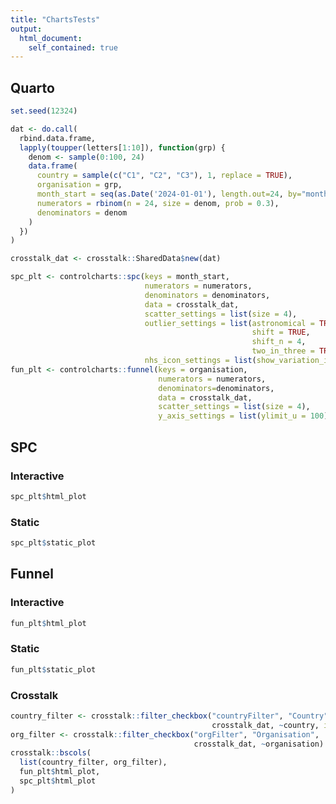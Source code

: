 ```yaml
---
title: "ChartsTests"
output:
  html_document:
    self_contained: true
---
```


## Quarto

```r
set.seed(12324)

dat <- do.call(
  rbind.data.frame,
  lapply(toupper(letters[1:10]), function(grp) {
    denom <- sample(0:100, 24)
    data.frame(
      country = sample(c("C1", "C2", "C3"), 1, replace = TRUE),
      organisation = grp,
      month_start = seq(as.Date('2024-01-01'), length.out=24, by="month"),
      numerators = rbinom(n = 24, size = denom, prob = 0.3),
      denominators = denom
    )
  })
)

crosstalk_dat <- crosstalk::SharedData$new(dat)

spc_plt <- controlcharts::spc(keys = month_start,
                              numerators = numerators,
                              denominators = denominators,
                              data = crosstalk_dat,
                              scatter_settings = list(size = 4),
                              outlier_settings = list(astronomical = TRUE,
                                                      shift = TRUE,
                                                      shift_n = 4,
                                                      two_in_three = TRUE),
                              nhs_icon_settings = list(show_variation_icons = TRUE))
fun_plt <- controlcharts::funnel(keys = organisation,
                                 numerators = numerators,
                                 denominators=denominators,
                                 data = crosstalk_dat,
                                 scatter_settings = list(size = 4),
                                 y_axis_settings = list(ylimit_u = 100))
```

## SPC

### Interactive

```r
spc_plt$html_plot
```

### Static

```r
spc_plt$static_plot
```

## Funnel

### Interactive

```r
fun_plt$html_plot
```

### Static

```r
fun_plt$static_plot
```

### Crosstalk

```r
country_filter <- crosstalk::filter_checkbox("countryFilter", "Country",
                                             crosstalk_dat, ~country, inline = TRUE)
org_filter <- crosstalk::filter_checkbox("orgFilter", "Organisation",
                                         crosstalk_dat, ~organisation)
crosstalk::bscols(
  list(country_filter, org_filter),
  fun_plt$html_plot,
  spc_plt$html_plot
)
```
